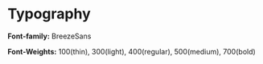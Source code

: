 
<Meta title="Typography/Overview" />

# Typography

**Font-family:** BreezeSans

**Font-Weights:** 100(thin), 300(light), 400(regular), 500(medium), 700(bold)
